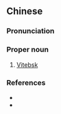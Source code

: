 {{also|维捷布斯克}}
==Chinese==
{{zh-forms|s=维捷布斯克|gloss=-}}

===Pronunciation===
{{zh-pron
|m=Wéijiébùsīkè
|cat=pn
}}

===Proper noun===
{{zh-proper noun}}

# [[Vitebsk]]

===References===
* {{pedialite|維捷布斯克|lang=zh}}
* {{pedialite|Vitebsk}}